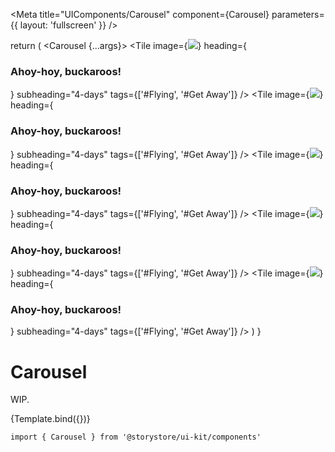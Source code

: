 
<Meta title="UIComponents/Carousel" component={Carousel} parameters={{ layout: 'fullscreen' }} />

  return (
    <Carousel {...args}>
      <Tile
        image={<img src="/__assets/wknd/bg-adventures-1.jpg" width={500} height={500} />}
        heading={<h3>Ahoy-hoy, buckaroos!</h3>}
        subheading="4-days"
        tags={['#Flying', '#Get Away']}
      />
      <Tile
        image={<img src="/__assets/wknd/bg-adventures-1.jpg" width={500} height={500} />}
        heading={<h3>Ahoy-hoy, buckaroos!</h3>}
        subheading="4-days"
        tags={['#Flying', '#Get Away']}
      />
      <Tile
        image={<img src="/__assets/wknd/bg-adventures-1.jpg" width={500} height={500} />}
        heading={<h3>Ahoy-hoy, buckaroos!</h3>}
        subheading="4-days"
        tags={['#Flying', '#Get Away']}
      />
      <Tile
        image={<img src="/__assets/wknd/bg-adventures-1.jpg" width={500} height={500} />}
        heading={<h3>Ahoy-hoy, buckaroos!</h3>}
        subheading="4-days"
        tags={['#Flying', '#Get Away']}
      />
      <Tile
        image={<img src="/__assets/wknd/bg-adventures-1.jpg" width={500} height={500} />}
        heading={<h3>Ahoy-hoy, buckaroos!</h3>}
        subheading="4-days"
        tags={['#Flying', '#Get Away']}
      />
    </Carousel>
  )
}

# Carousel

WIP.

<Canvas withSource="open">
  <Story
    name="Carousel"
    args={{
      show: { sm: 1, lg: 3 },
      gap: 'sm',
      padded: true,
    }}
  >
    {Template.bind({})}
  </Story>
</Canvas>

```
import { Carousel } from '@storystore/ui-kit/components'
```

<ArgsTable story="Carousel" />
